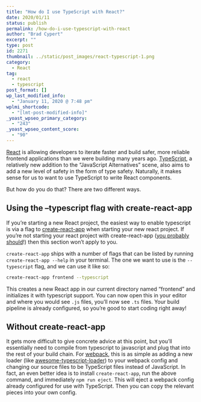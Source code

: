 ```yaml
---
title: "How do I use TypeScript with React?"
date: 2020/01/11
status: publish
permalink: /how-do-i-use-typescript-with-react
author: "Brad Cypert"
excerpt: ""
type: post
id: 2271
thumbnail: ../static/post_images/react-typescript-1.png
category:
  - React
tag:
  - react
  - typescript
post_format: []
wp_last_modified_info:
  - "January 11, 2020 @ 7:48 pm"
wplmi_shortcode:
  - "[lmt-post-modified-info]"
_yoast_wpseo_primary_category:
  - "243"
_yoast_wpseo_content_score:
  - "90"
---
```


[React](https://reactjs.org/) is allowing developers to iterate faster and build safer, more reliable frontend applications than we were building many years ago. [TypeScript](https://www.typescriptlang.org/), a relatively new addition to the “JavaScript Alternatives” scene, also aims to add a new level of safety in the form of type safety. Naturally, it makes sense for us to want to use TypeScript to write React components.

But how do you do that? There are two different ways.

## Using the –typescript flag with create-react-app

If you’re starting a new React project, the easiest way to enable typescript is via a flag to [create-react-app](https://github.com/facebook/create-react-app) when starting your new react project. If you’re not starting your react project with create-react-app ([you probably should](https://reactjs.org/docs/create-a-new-react-app.html#recommended-toolchains)!) then this section won’t apply to you.

`create-react-app` ships with a number of flags that can be listed by running `create-react-app --help` in your terminal. The one we want to use is the `--typescript` flag, and we can use it like so:

```bash
create-react-app frontend --typescript
```

This creates a new React app in our current directory named “frontend” and initializes it with typescript support. You can now open this in your editor and where you would see `.js` files, you’ll now see `.ts` files. Your build pipeline is already configured, so you’re good to start coding right away!

## Without create-react-app

It gets more difficult to give concrete advice at this point, but you’ll essentially need to compile from typescript to javascript and plug that into the rest of your build chain. For [webpack](https://webpack.js.org/), this is as simple as adding a new loader (like [awesome-typescript-loader](https://www.npmjs.com/package/awesome-typescript-loader/v/3.0.3)) to your webpack config and changing our source files to be TypeScript files instead of JavaScript. In fact, an even better idea is to install `create-react-app`, run the above command, and immediately `npm run eject`. This will eject a webpack config already configured for use with TypeScript. Then you can copy the relevant pieces into your own config.
